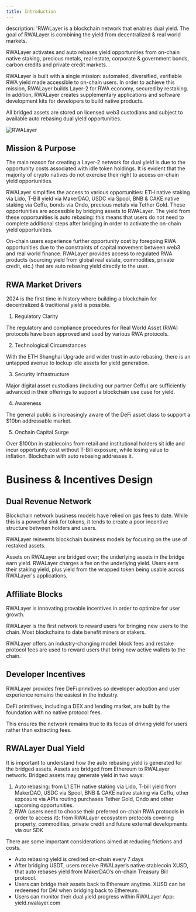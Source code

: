 ```yaml
---
title: Introduction
---
```


description: 'RWALayer is a blockchain network that enables dual yield. The goal of RWALayer is combining the yield from decentralized & real world markets. 

RWALayer activates and auto rebases yield opportunities from on-chain native staking, precious metals, real estate, corporate & government bonds, carbon credits and private credit markets. 

RWALayer is built with a single mission: automated, diversified, verifiable RWA yield made accessible to on-chain users. In order to achieve this mission, RWALayer builds Layer-2 for RWA economy, secured by restaking. In addition, RWALayer creates supplementary applications and software development kits for developers to build native products. 

All bridged assets are stored on licensed web3 custodians and subject to available auto rebasing dual yield opportunities.

![RWALayer](/images/rwalayer.jpg)


## Mission & Purpose


The main reason for creating a Layer-2 network for dual yield is due to the opportunity costs associated with idle token holdings. It is evident that the majority of crypto natives do not exercise their right to access on-chain yield opportunities. 

RWALayer simplifies the access to various opportunities: ETH native staking via Lido, T-Bill yield via MakerDAO, USDC via Spool, BNB & CAKE native staking via Ceffu, bonds via Ondo, precious metals via Tether Gold. These opportunities are accessible by bridging assets to RWALayer. The yield from these opportunities is auto rebasing: this means that users do not need to complete additional steps after bridging in order to activate the on-chain yield opportunities.

On-chain users experience further opportunity cost by foregoing RWA opportunities due to the constraints of capital movement between web3 and real world finance. RWALayer provides access to regulated RWA products (sourcing yield from global real estate, commodities, private credit, etc.) that are auto rebasing yield directly to the user.


## RWA Market Drivers

2024 is the first time in history where building a blockchain for decentralized & traditional yield is possible. 

1. Regulatory Clarity

The regulatory and compliance procedures for Real World Asset (RWA) protocols have been approved and used by various RWA protocols.

2. Technological Circumstances

With the ETH Shanghai Upgrade and wider trust in auto rebasing, there is an untapped avenue to lockup idle assets for yield generation.

3. Security Infrastructure

Major digital asset custodians (including our partner Ceffu) are sufficiently advanced in their offerings to support a blockchain use case for yield.

4. Awareness

The general public is increasingly aware of the DeFi asset class  to support a $10bn addressable market.

5. Onchain Capital Surge

Over $100bn in stablecoins from retail and institutional holders sit idle and incur opportunity cost without T-Bill exposure, while losing value to inflation. Blockchain with auto rebasing addresses it.

# Business & Incentives Design 

## Dual Revenue Network

Blockchain network business models have relied on gas fees to date. While this is a powerful sink for tokens, it tends to create a poor incentive structure between holders and users. 

RWALayer reinvents blockchain business models by focusing on the use of restaked assets. 

Assets on RWALayer are bridged over; the underlying assets in the bridge earn yield. RWALayer charges a fee on the underlying yield. Users earn their staking yield, plus yield from the wrapped token being usable across RWALayer's applications.

## Affiliate Blocks

RWALayer is innovating provable incentives in order to optimize for user growth. 

RWALayer is the first network to reward users for bringing new users to the chain. Most blockchains to date benefit miners or stakers.

RWALayer offers an industry-changing model: block fees and restake protocol fees are used to reward users that bring new active wallets to the chain.

## Developer Incentives

RWALayer provides free DeFi primitives so developer adoption and user experience remains the easiest in the industry.

DeFi primitives, including a DEX and lending market, are built by the foundation with no native protocol fees. 

This ensures the network remains true to its focus of driving yield for users rather than extracting fees.

## RWALayer Dual Yield

It is important to understand how the auto rebasing yield is generated for the bridged assets. Assets are bridged from Ethereum to RWALayer network. Bridged assets may generate yield in two ways:

1. Auto rebasing: from L1 ETH native staking via Lido, T-bill yield from MakerDAO,  USDC via Spool, BNB & CAKE native staking via Ceffu, other exposure via APIs routing purchases Tether Gold, Ondo and other upcoming opportunities.
2. RWA (users need to choose their preferred on-chain RWA protocols in order to access it): from RWALayer ecosystem protocols covering property, commodities, private credit and future external developments via our SDK

There are some important considerations aimed at reducing frictions and costs.

- Auto rebasing yield is credited on-chain every 7 days
- After bridging USDT, users receive RWALayer’s native stablecoin XUSD, that auto rebases yield from MakerDAO’s on-chain Treasury Bill protocol. 
- Users can bridge their assets back to Ethereum anytime. XUSD can be redeemed for DAI when bridging back to Ethereum.
- Users can monitor their dual yield progress within RWALayer App: yield.rwalayer.com





